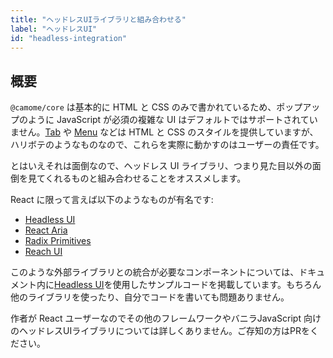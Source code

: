 ```yaml
---
title: "ヘッドレスUIライブラリと組み合わせる"
label: "ヘッドレスUI"
id: "headless-integration"
---
```


## 概要

`@camome/core` は基本的に HTML と CSS のみで書かれているため、ポップアップのように JavaScript が必須の複雑な UI はデフォルトではサポートされていません。[Tab](/docs/components/data-display/tab) や [Menu](/docs/components/overlay/menu) などは HTML と CSS のスタイルを提供していますが、ハリボテのようなものなので、これらを実際に動かすのはユーザーの責任です。

とはいえそれは面倒なので、ヘッドレス UI ライブラリ、つまり見た目以外の面倒を見てくれるものと組み合わせることをオススメします。

React に限って言えば以下のようなものが有名です:

- [Headless UI](https://headlessui.com/)
- [React Aria](https://react-spectrum.adobe.com/react-aria/)
- [Radix Primitives](https://www.radix-ui.com/)
- [Reach UI](https://reach.tech/)

このような外部ライブラリとの統合が必要なコンポーネントについては、ドキュメント内に[Headless UI](https://headlessui.com/)を使用したサンプルコードを掲載しています。もちろん他のライブラリを使ったり、自分でコードを書いても問題ありません。

<Message status="info">
  作者が React ユーザーなのでその他のフレームワークやバニラJavaScript
  向けのヘッドレスUIライブラリについては詳しくありません。ご存知の方はPRをください。
</Message>
